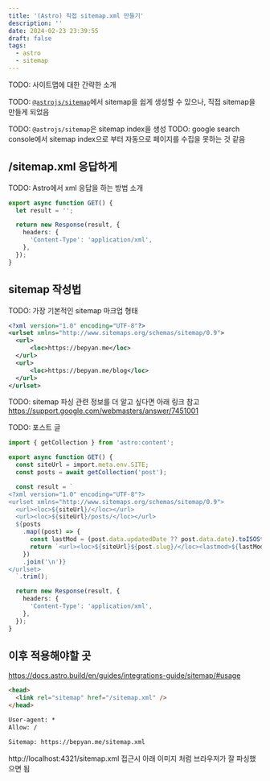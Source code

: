 ```yaml
---
title: '(Astro) 직접 sitemap.xml 만들기'
description: ''
date: 2024-02-23 23:39:55
draft: false
tags:
  - astro
  - sitemap
---
```


TODO: 사이트맵에 대한 간략한 소개

TODO: [`@astrojs/sitemap`](https://docs.astro.build/en/guides/integrations-guide/sitemap/)에서 sitemap을 쉽게 생성할 수 있으나, 직접 sitemap을 만들게 되었음

TODO: `@astrojs/sitemap`은 sitemap index을 생성
TODO: google search console에서 sitemap index으로 부터 자동으로 페이지를 수집을 못하는 것 같음

## /sitemap.xml 응답하게

TODO: Astro에서 xml 응답을 하는 방법 소개

```ts title="pages/sitemap.xml.ts"
export async function GET() {
  let result = '';

  return new Response(result, {
    headers: {
      'Content-Type': 'application/xml',
    },
  });
}
```

## sitemap 작성법

TODO: 가장 기본적인 sitemap 마크업 형태

```xml
<?xml version="1.0" encoding="UTF-8"?>
<urlset xmlns="http://www.sitemaps.org/schemas/sitemap/0.9">
  <url>
      <loc>https://bepyan.me</loc>
  </url>
  <url>
      <loc>https://bepyan.me/blog</loc>
  </url>
</urlset>
```

TODO: sitemap 파싱 관련 정보를 더 알고 싶다면 아래 링크 참고
https://support.google.com/webmasters/answer/7451001

TODO: 포스트 글

```ts title="pages/sitemap.xml.ts"
import { getCollection } from 'astro:content';

export async function GET() {
  const siteUrl = import.meta.env.SITE;
  const posts = await getCollection('post');

  const result = `
<?xml version="1.0" encoding="UTF-8"?>
<urlset xmlns="http://www.sitemaps.org/schemas/sitemap/0.9">
  <url><loc>${siteUrl}/</loc></url>
  <url><loc>${siteUrl}/posts/</loc></url>
  ${posts
    .map((post) => {
      const lastMod = (post.data.updatedDate ?? post.data.date).toISOString();
      return `<url><loc>${siteUrl}${post.slug}/</loc><lastmod>${lastMod}</lastmod></url>`;
    })
    .join('\n')}
</urlset>
  `.trim();

  return new Response(result, {
    headers: {
      'Content-Type': 'application/xml',
    },
  });
}
```

## 이후 적용해야할 곳

https://docs.astro.build/en/guides/integrations-guide/sitemap/#usage

```html title="src/layouts/Layout.astro"
<head>
  <link rel="sitemap" href="/sitemap.xml" />
</head>
```

```txt title="public/robots.txt"
User-agent: *
Allow: /

Sitemap: https://bepyan.me/sitemap.xml
```

http://localhost:4321/sitemap.xml 접근시 아래 이미지 처럼 브라우저가 잘 파싱했으면 됨
